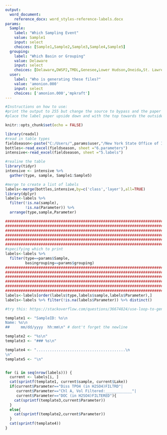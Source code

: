 ```yaml
---
output: 
  word_document:
    reference_docx: word_styles-reference-labels.docx
params:
  Sample: 
    label: "Which Sampling Event"
    value: Sample1
    input: select
    choices: [Sample1,Sample2,Sample3,Sample4,Sample5]
  grouping:
    label: "Which Basin or Grouping"
    value: Delaware
    input: select
    choices: [Delaware,DWSP2,TMDL,Genesee,Lower Hudson,Oneida,St. Lawrence, Oneida]
  user:
    label: "Who is generating these files?"
    value: 'amonion.000'
    input: select
    choices: ['amonion.000','mpkraft']
---
```


```r

#Instructions on how to use:
#print the output to 255 but change the source to bypass and the paper to thick2
#place the label paper upside down and with the top towards the outside

knitr::opts_chunk$set(echo = FALSE)
```

```r
library(readxl)
#read in table types
fieldseason<-paste("C:/Users/",params$user,"/New York State Office of Information Technology Services/LMAS - LCI/LCI.Field.Season.xlsx",sep="")
bottles<-read_excel(fieldseason, sheet ="6.parameters")
intensive<-read_excel(fieldseason, sheet ="5.labels")

#realine the table
library(tidyr)
intensive <- intensive %>% 
  gather(type, sample, Sample1:Sample5)

#merge to create a list of labels
labels<-merge(bottles,intensive,by=c('class','layer'),all=TRUE)
library(dplyr)
labels<-labels %>% 
  filter(!is.na(sample),
         !is.na(Parameter)) %>% 
  arrange(type,sample,Parameter) 

#####################################################################################################################
#####################################################################################################################
#####################################################################################################################
#####################################################################################################################
#####################################################################################################################
#####################################################################################################################
#specifying which to print
labels<-labels %>% 
  filter(type==params$Sample,
         basingrouping==params$grouping)
#####################################################################################################################
#####################################################################################################################
#####################################################################################################################
#####################################################################################################################
#####################################################################################################################
#####################################################################################################################
labels<-labels[order(labels$type,labels$sample,labels$Parameter),]
labels<-labels %>% filter(!is.na(labels$Parameter)) %>% distinct()
```


```r
#try this: https://stackoverflow.com/questions/36674824/use-loop-to-generate-section-of-text-in-rmarkdown

template1 <- "SampleID: %s\n
Name: %s\n
##     mm/dd/yyyy  hh:mm\n" # dont't forget the newline

template2 <- "%s\n"
template3 <- "### %s\n"

template4 <- "........................................\n
\n"
template5 <- "\n"


for (i in seq(nrow(labels))) {
  current <- labels[i, ]
  cat(sprintf(template1, current$sample, current$Lake))
  if(current$Parameter=="Diss TPO4 (in H2SO4)FILTRD"|
     current$Parameter=="Chl A, Vol Filtered:____________"|
     current$Parameter=="DOC (in H2SO4)FILTERED"){
    cat(sprintf(template3,current$Parameter))
  }
  else{
    cat(sprintf(template2,current$Parameter))
  }
  cat(sprintf(template4))
}
```
